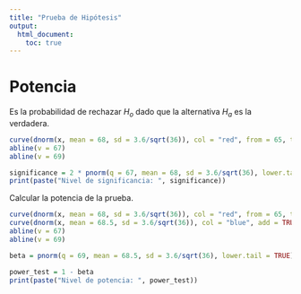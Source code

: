 ---
title: "Prueba de Hipótesis"
output:
  html_document: 
    toc: true
---

# Potencia

Es la probabilidad de rechazar $H_o$ dado que la alternativa $H_a$ es la verdadera.


```{r}
curve(dnorm(x, mean = 68, sd = 3.6/sqrt(36)), col = "red", from = 65, to = 71)
abline(v = 67)
abline(v = 69)
```

```{r}
significance = 2 * pnorm(q = 67, mean = 68, sd = 3.6/sqrt(36), lower.tail = TRUE)
print(paste("Nivel de significancia: ", significance))
```

Calcular la potencia de la prueba.
```{r}
curve(dnorm(x, mean = 68, sd = 3.6/sqrt(36)), col = "red", from = 65, to = 71)
curve(dnorm(x, mean = 68.5, sd = 3.6/sqrt(36)), col = "blue", add = TRUE)
abline(v = 67)
abline(v = 69)
```

```{r}
beta = pnorm(q = 69, mean = 68.5, sd = 3.6/sqrt(36), lower.tail = TRUE) - pnorm(q = 67, mean = 68.5, sd = 3.6/sqrt(36), lower.tail = TRUE)

power_test = 1 - beta
print(paste("Nivel de potencia: ", power_test))
```


